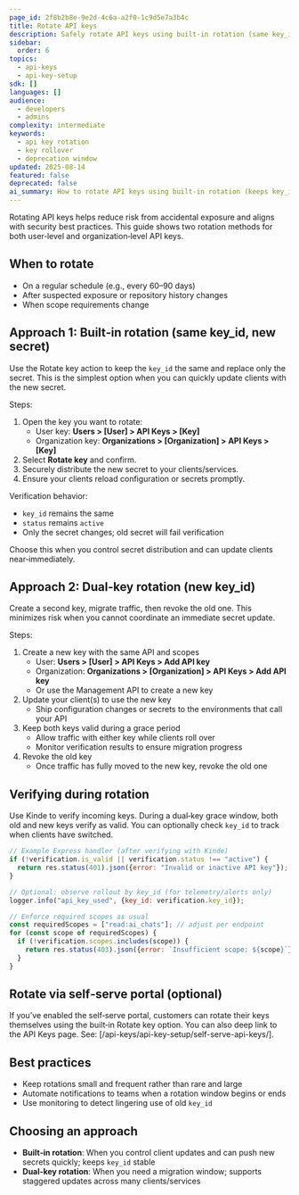 ```yaml
---
page_id: 2f8b2b8e-9e2d-4c6a-a2f0-1c9d5e7a3b4c
title: Rotate API keys
description: Safely rotate API keys using built-in rotation (same key_id, new secret) or a dual-key rollout with zero downtime.
sidebar:
  order: 6
topics:
  - api-keys
  - api-key-setup
sdk: []
languages: []
audience:
  - developers
  - admins
complexity: intermediate
keywords:
  - api key rotation
  - key rollover
  - deprecation window
updated: 2025-08-14
featured: false
deprecated: false
ai_summary: How to rotate API keys using built-in rotation (keeps key_id, replaces secret) or a dual-key rollout, with verification checks and migration steps.
---
```


Rotating API keys helps reduce risk from accidental exposure and aligns with security best practices. This guide shows two rotation methods for both user‑level and organization‑level API keys.

## When to rotate

- On a regular schedule (e.g., every 60–90 days)
- After suspected exposure or repository history changes
- When scope requirements change

## Approach 1: Built‑in rotation (same key_id, new secret)

Use the Rotate key action to keep the `key_id` the same and replace only the secret. This is the simplest option when you can quickly update clients with the new secret.

Steps:

1. Open the key you want to rotate:
   - User key: **Users > [User] > API Keys > [Key]**
   - Organization key: **Organizations > [Organization] > API Keys > [Key]**
2. Select **Rotate key** and confirm.
3. Securely distribute the new secret to your clients/services.
4. Ensure your clients reload configuration or secrets promptly.

Verification behavior:

- `key_id` remains the same
- `status` remains `active`
- Only the secret changes; old secret will fail verification

Choose this when you control secret distribution and can update clients near‑immediately.

## Approach 2: Dual‑key rotation (new key_id)

Create a second key, migrate traffic, then revoke the old one. This minimizes risk when you cannot coordinate an immediate secret update.

Steps:

1. Create a new key with the same API and scopes
   - User: **Users > [User] > API Keys > Add API key**
   - Organization: **Organizations > [Organization] > API Keys > Add API key**
   - Or use the Management API to create a new key
2. Update your client(s) to use the new key
   - Ship configuration changes or secrets to the environments that call your API
3. Keep both keys valid during a grace period
   - Allow traffic with either key while clients roll over
   - Monitor verification results to ensure migration progress
4. Revoke the old key
   - Once traffic has fully moved to the new key, revoke the old one

## Verifying during rotation

Use Kinde to verify incoming keys. During a dual‑key grace window, both old and new keys verify as valid. You can optionally check `key_id` to track when clients have switched.

```javascript
// Example Express handler (after verifying with Kinde)
if (!verification.is_valid || verification.status !== "active") {
  return res.status(401).json({error: "Invalid or inactive API key"});
}

// Optional: observe rollout by key_id (for telemetry/alerts only)
logger.info("api_key_used", {key_id: verification.key_id});

// Enforce required scopes as usual
const requiredScopes = ["read:ai_chats"]; // adjust per endpoint
for (const scope of requiredScopes) {
  if (!verification.scopes.includes(scope)) {
    return res.status(403).json({error: `Insufficient scope: ${scope}`});
  }
}
```

## Rotate via self‑serve portal (optional)

If you’ve enabled the self‑serve portal, customers can rotate their keys themselves using the built‑in Rotate key option. You can also deep link to the API Keys page. See: [/api-keys/api-key-setup/self-serve-api-keys/].

## Best practices

- Keep rotations small and frequent rather than rare and large
- Automate notifications to teams when a rotation window begins or ends
- Use monitoring to detect lingering use of old `key_id`

## Choosing an approach

- **Built‑in rotation**: When you control client updates and can push new secrets quickly; keeps `key_id` stable
- **Dual‑key rotation**: When you need a migration window; supports staggered updates across many clients/services
